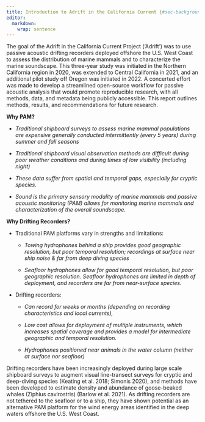 ```yaml
---
title: Introduction to Adrift in the California Current {#sec-background}
editor: 
  markdown: 
    wrap: sentence
---
```


The goal of the Adrift in the California Current Project ('Adrift') was to use passive acoustic drifting recorders deployed offshore the U.S.
West Coast to assess the distribution of marine mammals and to characterize the marine soundscape.
This three-year study was initiated in the Northern California region in 2020, was extended to Central California in 2021, and an additional pilot study off Oregon was initiated in 2022.
A concerted effort was made to develop a streamlined open-source workflow for passive acoustic analysis that would promote reproducible research, with all methods, data, and metadata being publicly accessible.
This report outlines methods, results, and recommendations for future research.

**Why PAM?**

-   *Traditional shipboard surveys to assess marine mammal populations are expensive generally conducted intermittently (every 5 years) during summer and fall seasons*

-   *Traditional shipboard visual observation methods are difficult during poor weather conditions and during times of low visibility (including night)*

-   *These data suffer from spatial and temporal gaps, especially for cryptic species.*

-   *Sound is the primary sensory modality of marine mammals and passive acoustic monitoring (PAM) allows for monitoring marine mammals and characterization of the overall soundscape.*

**Why Drifting Recorders?**

-   Traditional PAM platforms vary in strengths and limitations:

    -   *Towing hydrophones behind a ship provides good geographic resolution, but poor temporal resolution; recordings at surface near ship noise & far from deep diving species*

    -   *Seafloor hydrophones allow for good temporal resolution, but poor geographic resolution. Seafloor hydrophones are limited in depth of deployment, and recorders are far from near-surface species.*

-   Drifting recorders:

    -   *Can record for weeks or months (depending on recording characteristics and local currents),*

    -   *Low cost allows for deployment of multiple instruments, which increases spatial coverage and provides a model for intermediate geographic and temporal resolution.*

    -   *Hydrophones positioned near animals in the water column (neither at surface nor seafloor)*

Drifting recorders have been increasingly deployed during large scale shipboard surveys to augment visual line-transect surveys for cryptic and deep-diving species (Keating et al. 2018; Simonis 2020), and methods have been developed to estimate density and abundance of goose-beaked whales (Ziphius cavirostris) (Barlow et al. 2021).
As drifting recorders are not tethered to the seafloor or to a ship, they have shown potential as an alternative PAM platform for the wind energy areas identified in the deep waters offshore the U.S.
West Coast.
